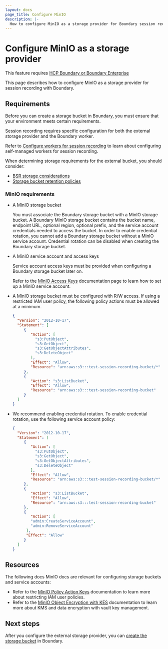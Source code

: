 ```yaml
---
layout: docs
page_title: Configure MinIO
description: |-
  How to configure MinIO as a storage provider for Boundary session recording.
---
```


# Configure MinIO as a storage provider

<EnterpriseAlert product="boundary">This feature requires <a href="https://www.hashicorp.com/products/boundary">HCP Boundary or Boundary Enterprise</a></EnterpriseAlert>

This page describes how to configure MinIO as a storage provider for session recording with Boundary.

## Requirements

Before you can create a storage bucket in Boundary, you must ensure that your environment meets certain requirements.

Session recording requires specific configuration for both the external storage provider and the Boundary worker.

Refer to [Configure workers for session recording](/boundary/docs/configuration/session-recording/configure-worker-storage) to learn about configuring self-managed workers for session recording.

When determining storage requirements for the external bucket, you should consider:

- [BSR storage considerations](/boundary/docs/configuration/session-recording#storage-considerations)
- [Storage bucket retention policies](/boundary/docs/configuration/session-recording/configure-storage-policy)

### MinIO requirements

- A MinIO storage bucket

   You must associate the Boundary storage bucket with a MinIO storage bucket. A Boundary MinIO storage bucket contains the bucket name, endpoint URL, optional region, optional prefix, and the service account credentials needed to access the bucket. In order to enable credential rotation, you cannot add a Boundary storage bucket without a MinIO service account. Credential rotation can be disabled when creating the Boundary storage bucket.

- A MinIO service account and access keys

   Service account access keys must be provided when configuring a Boundary storage bucket later on.

   Refer to the [MinIO Access Keys](https://min.io/docs/minio/kubernetes/upstream/administration/console/security-and-access.html#access-keys) documentation page to learn how to set up a MinIO service account.

- A MinIO storage bucket must be configured with R/W access. If using a
  restricted IAM user policy, the following policy actions must be allowed at a minimum.

   ```json
   {
     "Version": "2012-10-17",
     "Statement": [
        {
           "Action": [
             "s3:PutObject",
             "s3:GetObject",
             "s3:GetObjectAttributes",
             "s3:DeleteObject"
           ],
           "Effect": "Allow",
           "Resource": "arn:aws:s3:::test-session-recording-bucket/*"
        },
        {
           "Action": "s3:ListBucket",
           "Effect": "Allow",
           "Resource": "arn:aws:s3:::test-session-recording-bucket"
        }
     ]
   }
   ```

- We recommend enabling credential rotation. To enable credential rotation, use the following service account policy:

   ```json
   {
     "Version": "2012-10-17",
     "Statement": [
        {
           "Action": [
             "s3:PutObject",
             "s3:GetObject",
             "s3:GetObjectAttributes",
             "s3:DeleteObject"
           ],
           "Effect": "Allow",
           "Resource": "arn:aws:s3:::test-session-recording-bucket/*"
        },
        {
           "Action": "s3:ListBucket",
           "Effect": "Allow",
           "Resource": "arn:aws:s3:::test-session-recording-bucket"
        },
        {
           "Action": [
           "admin:CreateServiceAccount",
           "admin:RemoveServiceAccount"
         ],
         "Effect": "Allow"
        }
     ]
   }
   ```

## Resources

The following docs MinIO docs are relevant for configuring storage buckets and service accounts:

- Refer to the [MinIO Policy Action Keys](https://min.io/docs/minio/linux/administration/identity-access-management/policy-based-access-control.html#mc-admin-policy-action-keys) documentation to learn more about restricting IAM user policies.
- Refer to the [MinIO Object Encryption with KES](https://min.io/docs/minio/linux/operations/server-side-encryption/configure-minio-kes.html#minio-sse-vault) documentation to learn more about KMS and data encryption with vault key management.

## Next steps

After you configure the external storage provider, you can [create the storage bucket](/boundary/docs/configuration/session-recording/create-storage-bucket) in Boundary.
